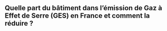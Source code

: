 
<div class="mt-16" />

## Quelle part du bâtiment dans l’émission de Gaz à Effet de Serre (GES) en France et comment la réduire ?